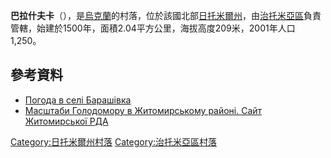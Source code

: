 {{coord|50|16|17|N|28|32|56|E|scale:30000|display=title}}

'''巴拉什夫卡'''（{{lang-uk|Барашівка}}），是[[烏克蘭|烏克蘭]]的村落，位於該國北部[[日托米爾州|日托米爾州]]，由[[治托米亞區|治托米亞區]]負責管轄，始建於1500年，面積2.04平方公里，海拔高度209米，2001年人口1,250。

==參考資料==
* [http://weather.in.ua/ua/zhitomirskaja/672 Погода в селі Барашівка] {{Wayback|url=http://weather.in.ua/ua/zhitomirskaja/672 |date=20130603003937 }}
* [https://web.archive.org/web/20110915195159/http://www.zhytomyr-rda.gov.ua/Rozdil_3/Golodomor_1932_1933_rokiv/Golodomor_u_regioni/Masshtabi_Golodomoru_u_regioni__CHorni_doshki__Postrazhdali_sela_ Масштаби Голодомору в Житомирському районі. Сайт Житомирської РДА]

{{DEFAULTSORT:Барашівка}}
[[Category:日托米爾州村落|Category:日托米爾州村落]]
[[Category:治托米亞區村落|Category:治托米亞區村落]]


{{Zhytomyr-geo-stub}}